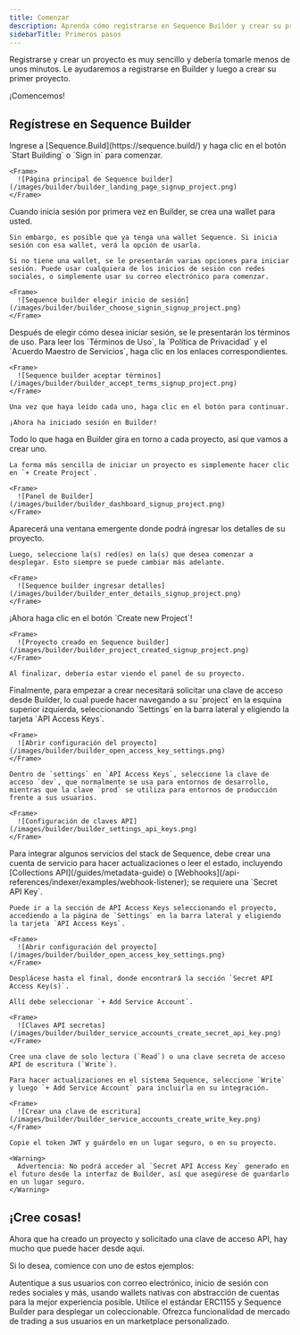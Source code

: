 ```yaml
---
title: Comenzar
description: Aprenda cómo registrarse en Sequence Builder y crear su primer proyecto en solo unos minutos.
sidebarTitle: Primeros pasos
---
```


Registrarse y crear un proyecto es muy sencillo y debería tomarle menos de unos minutos. Le ayudaremos a registrarse en Builder y luego a crear su primer proyecto.

¡Comencemos!

## Regístrese en Sequence Builder

<Steps>
  <Step title="Vaya a sequence.build">
    Ingrese a [Sequence.Build](https://sequence.build/) y haga clic en el botón `Start Building` o `Sign in` para comenzar.

    <Frame>
      ![Página principal de Sequence builder](/images/builder/builder_landing_page_signup_project.png)
    </Frame>
  </Step>

  <Step title="Elija un método de inicio de sesión">
    Cuando inicia sesión por primera vez en Builder, se crea una wallet para usted.

    Sin embargo, es posible que ya tenga una wallet Sequence. Si inicia sesión con esa wallet, verá la opción de usarla.

    Si no tiene una wallet, se le presentarán varias opciones para iniciar sesión. Puede usar cualquiera de los inicios de sesión con redes sociales, o simplemente usar su correo electrónico para comenzar.

    <Frame>
      ![Sequence builder elegir inicio de sesión](/images/builder/builder_choose_signin_signup_project.png)
    </Frame>
  </Step>

  <Step title="Inicie sesión en sequence.build">
    Después de elegir cómo desea iniciar sesión, se le presentarán los términos de uso. Para leer los `Términos de Uso`, la `Política de Privacidad` y el `Acuerdo Maestro de Servicios`, haga clic en los enlaces correspondientes.

    <Frame>
      ![Sequence builder aceptar términos](/images/builder/builder_accept_terms_signup_project.png)
    </Frame>

    Una vez que haya leído cada uno, haga clic en el botón para continuar.

    ¡Ahora ha iniciado sesión en Builder!
  </Step>

  <Step title="Crear un proyecto">
    Todo lo que haga en Builder gira en torno a cada proyecto, así que vamos a crear uno.

    La forma más sencilla de iniciar un proyecto es simplemente hacer clic en `+ Create Project`.

    <Frame>
      ![Panel de Builder](/images/builder/builder_dashboard_signup_project.png)
    </Frame>
  </Step>

  <Step title="Ingrese los detalles del proyecto">
    Aparecerá una ventana emergente donde podrá ingresar los detalles de su proyecto.

    Luego, seleccione la(s) red(es) en la(s) que desea comenzar a desplegar. Esto siempre se puede cambiar más adelante.

    <Frame>
      ![Sequence builder ingresar detalles](/images/builder/builder_enter_details_signup_project.png)
    </Frame>
  </Step>

  <Step title="¡Cree el proyecto!">
    ¡Ahora haga clic en el botón `Create new Project`!

    <Frame>
      ![Proyecto creado en Sequence builder](/images/builder/builder_project_created_signup_project.png)
    </Frame>

    Al finalizar, debería estar viendo el panel de su proyecto.
  </Step>

  <Step title="Solicite una clave de acceso API">
    Finalmente, para empezar a crear necesitará solicitar una clave de acceso desde Builder, lo cual puede hacer navegando a su `project` en la esquina superior izquierda, seleccionando `Settings` en la barra lateral y eligiendo la tarjeta `API Access Keys`.

    <Frame>
      ![Abrir configuración del proyecto](/images/builder/builder_open_access_key_settings.png)
    </Frame>

    Dentro de `settings` en `API Access Keys`, seleccione la clave de acceso `dev`, que normalmente se usa para entornos de desarrollo, mientras que la clave `prod` se utiliza para entornos de producción frente a sus usuarios.

    <Frame>
      ![Configuración de claves API](/images/builder/builder_settings_api_keys.png)
    </Frame>
  </Step>

  <Step title="(Opcional para desarrollo) Cree una cuenta de servicio">
    Para integrar algunos servicios del stack de Sequence, debe crear una cuenta de servicio para hacer actualizaciones o leer el estado, incluyendo [Collections API](/guides/metadata-guide) o [Webhooks](/api-references/indexer/examples/webhook-listener); se requiere una `Secret API Key`.

    Puede ir a la sección de API Access Keys seleccionando el proyecto, accediendo a la página de `Settings` en la barra lateral y eligiendo la tarjeta `API Access Keys`.

    <Frame>
      ![Abrir configuración del proyecto](/images/builder/builder_open_access_key_settings.png)
    </Frame>

    Desplácese hasta el final, donde encontrará la sección `Secret API Access Key(s)`.

    Allí debe seleccionar `+ Add Service Account`.

    <Frame>
      ![Claves API secretas](/images/builder/builder_service_accounts_create_secret_api_key.png)
    </Frame>

    Cree una clave de solo lectura (`Read`) o una clave secreta de acceso API de escritura (`Write`).

    Para hacer actualizaciones en el sistema Sequence, seleccione `Write` y luego `+ Add Service Account` para incluirla en su integración.

    <Frame>
      ![Crear una clave de escritura](/images/builder/builder_service_accounts_create_write_key.png)
    </Frame>

    Copie el token JWT y guárdelo en un lugar seguro, o en su proyecto.

    <Warning>
      Advertencia: No podrá acceder al `Secret API Access Key` generado en el futuro desde la interfaz de Builder, así que asegúrese de guardarlo en un lugar seguro.
    </Warning>
  </Step>
</Steps>

## ¡Cree cosas!
Ahora que ha creado un proyecto y solicitado una clave de acceso API, hay mucho que puede hacer desde aquí.

Si lo desea, comience con uno de estos ejemplos:

<CardGroup cols={3}>
  <Card title="Integre y autentique a sus usuarios" icon="sack-dollar" href="/solutions/wallets/developers/embedded-wallet/quickstart">
    Autentique a sus usuarios con correo electrónico, inicio de sesión con redes sociales y más, usando wallets nativas con abstracción de cuentas para la mejor experiencia posible.
  </Card>

  <Card title="Desplegar un coleccionable" icon="cloud" href="/solutions/builder/contracts/deploy-an-item-collection">
    Utilice el estándar ERC1155 y Sequence Builder para desplegar un coleccionable.
  </Card>

  <Card title="Cree un Marketplace Personalizado" icon="shop-lock" href="/guides/custom-marketplace">
    Ofrezca funcionalidad de mercado de trading a sus usuarios en un marketplace personalizado.
  </Card>
</CardGroup>